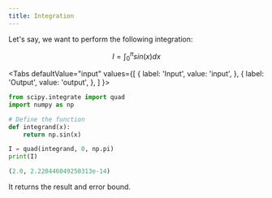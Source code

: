 ```yaml
---
title: Integration
---
```


Let's say, we want to perform the following integration:

$$
I = \int_{0}^{\pi} sin(x) dx
$$

<Tabs
  defaultValue="input"
  values={[
    { label: 'Input', value: 'input', },
    { label: 'Output', value: 'output', },
  ]
}>

<TabItem value="input">

```python showLineNumbers
from scipy.integrate import quad
import numpy as np

# Define the function
def integrand(x):
    return np.sin(x)

I = quad(integrand, 0, np.pi)
print(I)
```

</TabItem>

<TabItem value="output">

```python
(2.0, 2.220446049250313e-14)
```

</TabItem>
</Tabs>

It returns the result and error bound.
